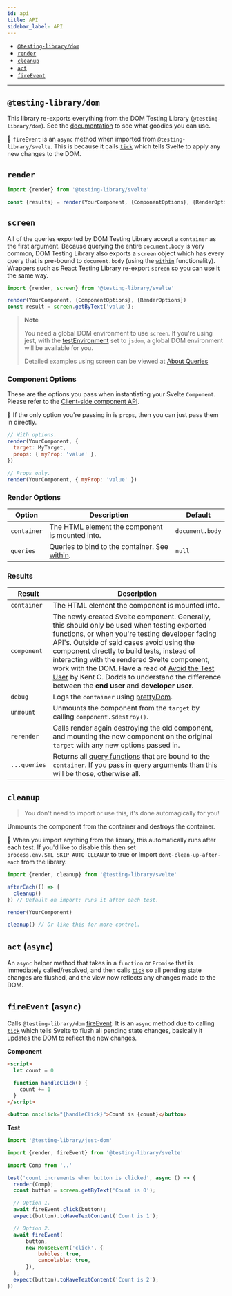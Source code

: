 ```yaml
---
id: api
title: API
sidebar_label: API
---
```


- [`@testing-library/dom`](#testing-library-dom)
- [`render`](#render)
- [`cleanup`](#cleanup)
- [`act`](#act-async)
- [`fireEvent`](#fireevent-async)

---

## `@testing-library/dom`

This library re-exports everything from the DOM Testing Library
(`@testing-library/dom`). See the [documentation](queries/about.mdx) to see what
goodies you can use.

📝 `fireEvent` is an `async` method when imported from
`@testing-library/svelte`. This is because it calls [`tick`][svelte-tick] which
tells Svelte to apply any new changes to the DOM.

## `render`

```js
import {render} from '@testing-library/svelte'

const {results} = render(YourComponent, {ComponentOptions}, {RenderOptions})
```

## `screen`

All of the queries exported by DOM Testing Library accept a `container` as the
first argument. Because querying the entire `document.body` is very common, DOM
Testing Library also exports a `screen` object which has every query that is
pre-bound to `document.body` (using the
[`within`](dom-testing-library/api-within.mdx) functionality). Wrappers such as
React Testing Library re-export `screen` so you can use it the same way.

```js
import {render, screen} from '@testing-library/svelte'

render(YourComponent, {ComponentOptions}, {RenderOptions})
const result = screen.getByText('value');
```
> **Note**
>
> You need a global DOM environment to use `screen`. If you're using jest,
> with the [testEnvironment](https://jestjs.io/docs/en/configuration#testenvironment-string)
> set to `jsdom`, a global DOM environment will be available for you.
>
> Detailed examples using screen can be viewed at [About Queries](https://testing-library.com/docs/queries/about/#screen)

### Component Options

These are the options you pass when instantiating your Svelte `Component`.
Please refer to the
[Client-side component API](https://svelte.dev/docs#run-time-client-side-component-api-creating-a-component).

📝 If the only option you're passing in is `props`, then you can just pass them
in directly.

```js
// With options.
render(YourComponent, {
  target: MyTarget,
  props: { myProp: 'value' },
})

// Props only.
render(YourComponent, { myProp: 'value' })
```

### Render Options

| Option      | Description                                                                         | Default         |
| ----------- | ----------------------------------------------------------------------------------- | --------------- |
| `container` | The HTML element the component is mounted into.                                     | `document.body` |
| `queries`   | Queries to bind to the container. See [within](dom-testing-library/api-within.mdx). | `null`          |

### Results

| Result       | Description                                                                                                                                                                                                                                                                                                                                                                                                                                                                                         |
| ------------ | --------------------------------------------------------------------------------------------------------------------------------------------------------------------------------------------------------------------------------------------------------------------------------------------------------------------------------------------------------------------------------------------------------------------------------------------------------------------------------------------------- |
| `container`  | The HTML element the component is mounted into.                                                                                                                                                                                                                                                                                                                                                                                                                                                     |
| `component`  | The newly created Svelte component. Generally, this should only be used when testing exported functions, or when you're testing developer facing API's. Outside of said cases avoid using the component directly to build tests, instead of interacting with the rendered Svelte component, work with the DOM. Have a read of [Avoid the Test User](https://kentcdodds.com/blog/avoid-the-test-user) by Kent C. Dodds to understand the difference between the **end user** and **developer user**. |
| `debug`      | Logs the `container` using [prettyDom](dom-testing-library/api-debugging.mdx/#prettydom).                                                                                                                                                                                                                                                                                                                                                                                                           |
| `unmount`    | Unmounts the component from the `target` by calling `component.$destroy()`.                                                                                                                                                                                                                                                                                                                                                                                                                         |
| `rerender`   | Calls render again destroying the old component, and mounting the new component on the original `target` with any new options passed in.                                                                                                                                                                                                                                                                                                                                                            |
| `...queries` | Returns all [query functions](queries/about.mdx) that are bound to the `container`. If you pass in `query` arguments than this will be those, otherwise all.                                                                                                                                                                                                                                                                                                                                        |

## `cleanup`

> You don't need to import or use this, it's done automagically for you!

Unmounts the component from the container and destroys the container.

📝 When you import anything from the library, this automatically runs after each
test. If you'd like to disable this then set `process.env.STL_SKIP_AUTO_CLEANUP`
to true or import `dont-clean-up-after-each` from the library.

```js
import {render, cleanup} from '@testing-library/svelte'

afterEach(() => {
  cleanup()
}) // Default on import: runs it after each test.

render(YourComponent)

cleanup() // Or like this for more control.
```

## `act` (`async`)

An `async` helper method that takes in a `function` or `Promise` that is
immediately called/resolved, and then calls [`tick`][svelte-tick] so all pending
state changes are flushed, and the view now reflects any changes made to the
DOM.

## `fireEvent` (`async`)

Calls `@testing-library/dom` [fireEvent](dom-testing-library/api-events.mdx). It
is an `async` method due to calling [`tick`][svelte-tick] which tells Svelte to
flush all pending state changes, basically it updates the DOM to reflect the new
changes.

**Component**

```html
<script>
  let count = 0

  function handleClick() {
    count += 1
  }
</script>

<button on:click="{handleClick}">Count is {count}</button>
```

**Test**

```js
import '@testing-library/jest-dom'

import {render, fireEvent} from '@testing-library/svelte'

import Comp from '..'

test('count increments when button is clicked', async () => {
  render(Comp);
  const button = screen.getByText('Count is 0');

  // Option 1.
  await fireEvent.click(button);
  expect(button).toHaveTextContent('Count is 1');

  // Option 2.
  await fireEvent(
      button,
      new MouseEvent('click', {
          bubbles: true,
          cancelable: true,
      }),
  );
  expect(button).toHaveTextContent('Count is 2');
})
```

[svelte-tick]: https://svelte.dev/docs#tick
